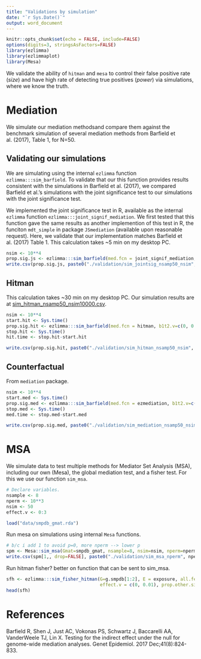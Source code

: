 ```yaml
---
title: "Validations by simulation"
date: "`r Sys.Date()`"
output: word_document
---
```


```r
knitr::opts_chunk$set(echo = FALSE, include=FALSE)
options(digits=3, stringsAsFactors=FALSE)
library(ezlimma)
library(ezlimmaplot)
library(Mesa)
```

We validate the ability of `hitman` and `mesa` to control their false positive rate (*size*) and have high rate of detecting true positives (*power*) via simulations, where we know the truth.

# Mediation

We simulate our mediation methodsand compare them against the benchmark simulation of several mediation methods from Barfield et al. (2017), Table 1, for N=50.

## Validating our simulations

We are simulating using the internal `ezlimma` function `ezlimma:::sim_barfield`. To validate that our this function provides results consistent with the simulations in Barfield et al. (2017), we compared Barfield et al.'s simulations with the joint significance test to our simulations with the joint significance test.   

We implemented the joint significance test in R, available as the internal `ezlimma` function `ezlimma:::joint_signif_mediation`. We first tested that this function gave the same results as another implemention of this test in R, the funciton `mdt_simple` in package `JSmediation` (available upon reasonable request). Here, we validate that our implementation matches Barfield et al. (2017) Table 1. This calculation takes ~5 min on my desktop PC. 

```r
nsim <- 10**4
prop.sig.js <- ezlimma:::sim_barfield(med.fcn = joint_signif_mediation, b1t2.v=c(0, 0.14, 0.39), nsim = nsim)
write.csv(prop.sig.js, paste0("./validation/sim_jointsig_nsamp50_nsim", nsim, ".csv"), na="")
```

## Hitman

This calculation takes ~30 min on my desktop PC. Our simulation results are at [sim_hitman_nsamp50_nsim10000.csv](./validation/sim_hitman_nsamp50_nsim10000.csv).

```r
nsim <- 10**4
start.hit <- Sys.time()
prop.sig.hit <- ezlimma:::sim_barfield(med.fcn = hitman, b1t2.v=c(0, 0.14, 0.39), nsim = nsim, ngene=99)
stop.hit <- Sys.time()
hit.time <- stop.hit-start.hit

write.csv(prop.sig.hit, paste0("./validation/sim_hitman_nsamp50_nsim", nsim, ".csv"), na="")
```

## Counterfactual

From `mediation` package.

```r
nsim <- 10**4
start.med <- Sys.time()
prop.sig.med <- ezlimma:::sim_barfield(med.fcn = ezmediation, b1t2.v=c(0, 0.14, 0.39), nsim = nsim, ngene=99)
stop.med <- Sys.time()
med.time <- stop.med-start.med

write.csv(prop.sig.med, paste0("./validation/sim_mediation_nsamp50_nsim", nsim, ".csv"), na="")
```

# MSA

We simulate data to test multiple methods for Mediator Set Analysis (MSA), including our own (Mesa), the global mediation test, and a fisher test. For this we use our function `sim_msa`.

```r
# Declare variables.
nsample <- 8
nperm <- 10**3
nsim <- 50
effect.v <- 0:3

load("data/smpdb_gmat.rda")
```

Run mesa on simulations using internal `Mesa` functions.

```r
# b/c i add 1 to avoid p=0, more nperm --> lower p
spm <- Mesa::sim_msa(Gmat=smpdb_gmat, nsample=8, nsim=nsim, nperm=nperm, effect.v = effect.v, ncores=4)
write.csv(spm[1,, drop=FALSE], paste0("./validation/sim_msa_nperm", nperm, "_nsim", nsim, ".csv"), na="")
```

Run hitman fisher? better on function that can be sent to sim_msa.

```r
sfh <- ezlimma:::sim_fisher_hitman(G=g.smpdb[1:2], E = exposure, all.feats = all.feats, nsim=200, 
                                   effect.v = c(0, 0.01), prop.other.sig = 0.25)
head(sfh)
```

# References
Barfield R, Shen J, Just AC, Vokonas PS, Schwartz J, Baccarelli AA, VanderWeele TJ, Lin X. Testing for the indirect effect under the null for genome-wide mediation analyses. Genet Epidemiol. 2017 Dec;41(8):824-833.
